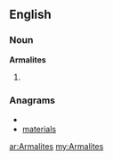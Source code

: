 ==English==

===Noun===
'''Armalites'''

# {{plural of|[[Armalite]]}}

===Anagrams===
* {{alphagram|aaeilmrst}}
* [[materials#English|materials]]

[[ar:Armalites]]
[[my:Armalites]]